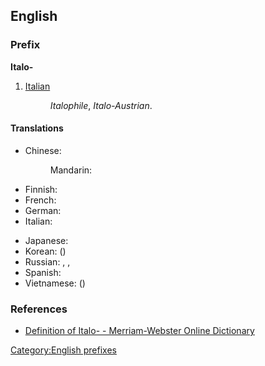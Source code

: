 {{also|italo-|italo|Italo}}
==English==

===Prefix===
'''Italo-'''

# [[Italian]]
#:''Italophile'', ''Italo-Austrian''.

====Translations====
{{trans-top|relating to Italy or Italian}}
* Chinese:
*: Mandarin: {{t|zh|意|tr=Yì-|alt=意-|sc=Hani}}
* Finnish: {{t|fi|italialainen}}
* French: {{t|fr|italo-}}
* German: {{t|de|Italienisch|alt=Italienisch-}}
* Italian: {{t|it|italo-}}
{{trans-mid}}
* Japanese: {{t|ja|伊|tr=い-, i-|alt=伊-|sc=Jpan}}
* Korean: {{t|ko|이|tr=i-|alt=이-|sc=Kore}} ({{t|ko|伊|alt=伊-|sc=Kore}})
* Russian: {{t|ru|итальянско-|tr=ital'jánsko-|sc=Cyrl}}, {{t|ru|итальяно-|tr=ital'jáno|sc=Cyrl}}, {{t|ru|итало-|tr=itálo-|sc=Cyrl}}
* Spanish: {{t|es|italo-}}
* Vietnamese: {{t|vi|Ý}} ({{t|vi|意|alt=意-}})
{{trans-bottom}}

===References===
*[http://m-w.com/dictionary/italo Definition of Italo- - Merriam-Webster Online Dictionary]

[[Category:English prefixes]]